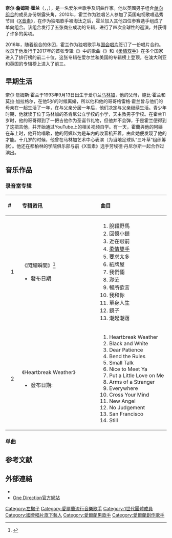 {{NoteTA
|G1=1D
|G2=Music
|G3=Show
}}
{{艺人
| name = Niall Horan<br>奈爾·霍蘭
| image = Niall Horan Portrait.jpg
| caption = 霍蘭摄于2016年6月
| birth_name = Niall James Horan<br>奈尔·詹姆斯·霍兰
| birth_date = {{Birth date and age|df=yes|1993|9|13}}
| birth_place = {{IRL}}[[韦斯特米斯郡|韦斯特米斯郡]][[马林加_(爱尔兰)|马林加]]
| nationality = {{IRL}}
| years_active = 2010年–现在
| occupation = {{flatlist|
* 歌手
* 詞曲作家
}}
| module = 
| type  = 男歌手
| instrument      = {{flatlist|
* 声乐
* 吉他
}}
| genre           = [[Pop_music|流行]]
| label           = {{flatlist|
* [[赛科音乐|赛科]]
* [[哥伦比亚唱片|哥伦比亚]]
* [[国会唱片|国会]]
}}
| associated_acts = [[单向组合|单向组合]]
| website         = {{URL|niallhoran.com}}
}}
'''奈尔·詹姆斯·霍兰'''（{{lang-en|Niall James Horan}}，{{IPAc-en|ˈ|n|aɪ|ə|l|_|ˈ|h|ɒr|ən}}，{{bd|1993年|9月13日|||catIdx=H}}），是一名爱尔兰歌手及詞曲作家。他以英國男子组合[[单向组合|单向组合]]的成员身份崭露头角，2010年，霍兰作为独唱艺人参加了英国电视歌唱选秀节目《[[X音素|X音素]]》，在作为独唱歌手被淘汰之后，霍兰加入其他四位参赛选手组成了单向组合。该组合发行了五张商业成功的专辑，进行了四次全球性的巡演，并获得了许多的奖项。

2016年，随着组合的休团，霍兰作为独唱歌手与[[国会唱片|国会唱片]]签订了一份唱片合约。收录于他发行于2017年的首张专辑《{{Le|閃耀瞬間|Flicker (album)|閃耀瞬間}}》中的歌曲《{{Le|回忆小镇|This Town (Niall Horan song)}}》和《[[柔情双手|柔情双手]]》在多个国家进入了排行榜的前二十位，这张专辑在爱尔兰和美国的专辑榜上登顶，在澳大利亚和英国的专辑榜上进入了前三。

== 早期生活 ==
奈尔·詹姆斯·霍兰于1993年9月13日出生于爱尔兰[[马林加_(爱尔兰)|马林加]]，他的父母，鲍比·霍兰和莫拉·加拉格尔，在他5岁的时候离婚，所以他和他的哥哥格雷格·霍兰曾与他们的母亲在一起生活了一年，在与父亲分居一年后，他们决定与父亲继续生活。青少年时期，他就读于位于马林加的圣肯尼公立学校的小学，天主教男子学校{{Le|Coláiste Mhuire|Coláiste Mhuire}}。在霍兰11岁时，他的哥哥得到了一把吉他作为圣诞节礼物，但他并不会弹，于是霍兰便得到了这把吉他，并开始通过YouTube上的相关视频自学。有一天，霍蘭與他的阿姨在车上时，他开始唱歌，他的阿姨以为是车内的收音机开着，由此她便发现了他的才能。十几岁的时候，他曾在马林加艺术中心表演（为当地足球队“三叶草”组织筹款）。他还在都柏林的学院俱乐部与前《X音素》选手劳埃德·丹尼尔斯{{Le|劳埃德·丹尼尔斯|Lloyd Daniels}}一起合作过演出。

== 音乐作品 ==
===录音室专辑===
{| class="wikitable"
|- bgcolor="#CCCCCC" 
!align="left" width="50px"| #
!align="left" width="400px"| 专辑资讯
!align="left" width="300"| 曲目
|-
|align="center"|1
|align="left"|《閃耀瞬間》<ref>{{cite web |title=Flicker / 閃耀瞬間 (Deluxe / 心動加值盤) |url=http://www.umusic.com.tw/album.php?id=5797 |website=台湾环球唱片公司 |accessdate=2021-05-09 |archive-date=2021-05-09 |archive-url=https://web.archive.org/web/20210509092308/http://www.umusic.com.tw/album.php?id=5797 |dead-url=no }}</ref>
*發布日期: {{start_date|2017|10|20}} 
|{{HideH|曲目}} 
# 脫韁野馬
# 回憶小鎮
# 近在眼前
# [[柔情雙手|柔情雙手]]
# 要求太多
# 紙牌屋
# 我們倆
# 渺茫
# 暢所欲言
# 我和你
# 單身人生
# 鏡子
# 潮起潮落
{{HideF}}
|-
|align="center"|2
|align="left"|《Heartbreak Weather》
*發布日期: {{start_date|2020|03|13}} 
|{{HideH|曲目}} 
# Heartbreak Weather
# Black and White
# Dear Patience
# Bend the Rules
# Small Talk
# Nice to Meet Ya
# Put a Little Love on Me
# Arms of a Stranger
# Everywhere
# Cross Your Mind
# New Angel
# No Judgement
# San Francisco
# Still
{{HideF}}
|}

=== 单曲 ===

==参考文献==
{{reflist}}

==外部連結==
{{commonscat|Niall Horan}}
*{{twitter|NiallOfficial}}
*[http://www.onedirectionmusic.com/ One Direction官方網站]{{Wayback|url=http://www.onedirectionmusic.com/ |date=20160124152537 }}

{{One Direction}}
{{normdaten}}
{{DEFAULTSORT:Horan, Niall}}
[[Category:左撇子|Category:左撇子]]
[[Category:愛爾蘭流行音樂歌手|Category:愛爾蘭流行音樂歌手]]
[[Category:1世代團體成員|Category:1世代團體成員]]
[[Category:國會唱片旗下藝人|Category:國會唱片旗下藝人]]
[[Category:愛爾蘭男歌手|Category:愛爾蘭男歌手]]
[[Category:愛爾蘭創作歌手|Category:愛爾蘭創作歌手]]